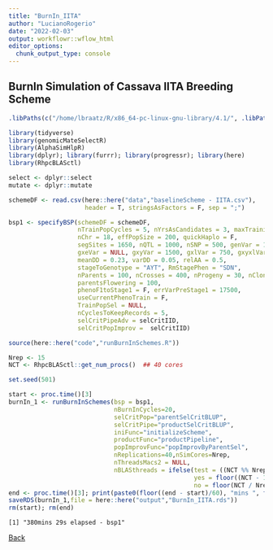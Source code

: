 ```yaml
---
title: "BurnIn_IITA"
author: "LucianoRogerio"
date: "2022-02-03"
output: workflowr::wflow_html
editor_options:
  chunk_output_type: console
---
```


## BurnIn Simulation of Cassava IITA Breeding Scheme

```r

.libPaths(c("/home/lbraatz/R/x86_64-pc-linux-gnu-library/4.1/", .libPaths(), "/programs/R-4.1.2/library/"))
```

```r
library(tidyverse)
library(genomicMateSelectR)
library(AlphaSimHlpR)
library(dplyr); library(furrr); library(progressr); library(here)
library(RhpcBLASctl)

select <- dplyr::select
mutate <- dplyr::mutate
```


```r
schemeDF <- read.csv(here::here("data","baselineScheme - IITA.csv"),
                     header = T, stringsAsFactors = F, sep = ";")

bsp1 <- specifyBSP(schemeDF = schemeDF, 
                   nTrainPopCycles = 5, nYrsAsCandidates = 3, maxTrainingPopSize = 5120,
                   nChr = 18, effPopSize = 200, quickHaplo = F,
                   segSites = 1650, nQTL = 1000, nSNP = 500, genVar = 1500,
                   gxeVar = NULL, gxyVar = 1500, gxlVar = 750, gxyxlVar = 300,
                   meanDD = 0.23, varDD = 0.05, relAA = 0.5,
                   stageToGenotype = "AYT", RmStagePhen = "SDN",
                   nParents = 100, nCrosses = 400, nProgeny = 30, nClonesToNCRP = 3,
                   parentsFlowering = 100,
                   phenoF1toStage1 = F, errVarPreStage1 = 17500,
                   useCurrentPhenoTrain = F,
                   TrainPopSel = NULL,
                   nCyclesToKeepRecords = 5,
                   selCritPipeAdv = selCritIID,
                   selCritPopImprov =  selCritIID)

source(here::here("code","runBurnInSchemes.R"))
```


```r
Nrep <- 15
NCT <- RhpcBLASctl::get_num_procs()  ## 40 cores
```

```r
set.seed(501)

start <- proc.time()[3]
burnIn_1 <- runBurnInSchemes(bsp = bsp1,
                             nBurnInCycles=20,
                             selCritPop="parentSelCritBLUP",
                             selCritPipe="productSelCritBLUP",
                             iniFunc="initializeScheme",
                             productFunc="productPipeline",
                             popImprovFunc="popImprovByParentSel",
                             nReplications=40,nSimCores=Nrep,
                             nThreadsMacs2 = NULL,
                             nBLASthreads = ifelse(test = ((NCT %% Nrep) == 0),
                                                   yes = floor((NCT - 1) / Nrep),
                                                   no = floor(NCT / Nrep)))
end <- proc.time()[3]; print(paste0(floor((end - start)/60), "mins ", floor(((end - start)%%60)), "s elapsed - bsp1"))
saveRDS(burnIn_1,file = here::here("output","BurnIn_IITA.rds"))
rm(start); rm(end)

```

```
[1] "380mins 29s elapsed - bsp1"

```

[Back](VD_Optimization.html)
